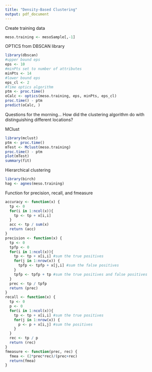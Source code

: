 ---
title: "Density-Based Clustering"
output: pdf_document
---

Create training data
```{r}
meso.training <- mesoSample[,-1]
```


OPTICS from DBSCAN library
```{r}
library(dbscan)
#upper bound eps
eps <- 10
#minPts set to number of attributes
minPts <- 14
#lower bound eps
eps_cl <- 2
#Time optics algorithm
ptm <- proc.time()
oCalc <- optics(meso.training, eps, minPts, eps_cl)
proc.time() - ptm
predict(oCalc, )
```

Questions for the morning... How did the clustering algorithm do with distinguishing different locations?

MClust
```{r}
library(mclust)
ptm <- proc.time()
mTest <- Mclust(meso.training)
proc.time() - ptm
plot(mTest)
summary(fit)
```

Hierarchical clustering
```{r}
library(birch)
hag <- agnes(meso.training)

```


Function for precision, recall, and fmeasure
```{r}
accuracy <- function(x) {
  tp <- 0
  for(i in 1:ncol(x)){
    tp <- tp + x[i,i]
  }
  acc <- tp / sum(x)
  return (acc)
}
precision <- function(x) {
  tp <- 0
  tpfp <- 0
  for(i in 1:ncol(x)){
    tp <- tp + x[i,i] #sum the true positives
    for(j in 1:nrow(x)) {
      tpfp <- tpfp + x[j,i] #sum the false positives
    }
    tpfp <- tpfp + tp #sum the true positives and false positives
  }
  prec <- tp / tpfp
  return (prec)
}
recall <- function(x) {
  tp <- 0
  p <- 0
  for(i in 1:ncol(x)){
    tp <- tp + x[i,i] #sum the true positives
    for(j in 1:nrow(x)) {
      p <- p + x[i,j] #sum the positives
    }
  }
  rec <- tp / p
  return (rec)
}
fmeasure <- function(prec, rec) {
  fmea <- (2*prec*rec)/(prec+rec)
  return(fmea)
}
```